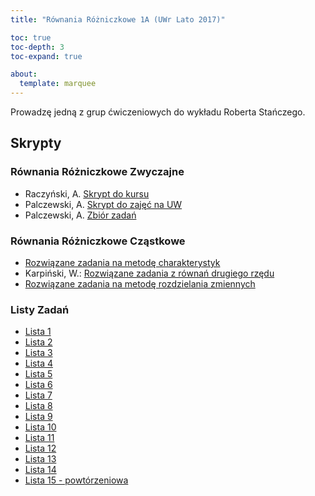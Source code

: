 ```yaml
---
title: "Równania Różniczkowe 1A (UWr Lato 2017)"

toc: true
toc-depth: 3
toc-expand: true

about:
  template: marquee
---
```


Prowadzę jedną z grup ćwiczeniowych do wykładu Roberta Stańczego.

## Skrypty

### Równania Różniczkowe Zwyczajne

* Raczyński, A. [Skrypt do kursu](../pdf/RR 1A - Raczyński.pdf)
* Palczewski, A. [Skrypt do zajęć na UW](../pdf/RRZ skrypt - Palczewski.pdf)
* Palczewski, A. [Zbiór zadań](../pdf/RRZ zadania - Palczewski.pdf)

### Równania Różniczkowe Cząstkowe

* [Rozwiązane zadania na metodę charakterystyk](../pdf/charakterystyki.pdf)
* Karpiński, W.: [Rozwiązane zadania z równań drugiego rzędu](http://www.math.uni.lodz.pl/~karpinw/zadania/RRCz1/II_rzad_zadania.PDF)
* [Rozwiązane zadania na metodę rozdzielania zmiennych](../pdf/rozdzielanie zmiennych.pdf)

### Listy Zadań
* [Lista 1](../pdf/RR01.pdf)
* [Lista 2](../pdf/RR02.pdf)
* [Lista 3](../pdf/RR03.pdf)
* [Lista 4](../pdf/RR04.pdf)
* [Lista 5](../pdf/RR05.pdf)
* [Lista 6](../pdf/RR06.pdf)
* [Lista 7](../pdf/RR07.pdf)
* [Lista 8](../pdf/RR08.pdf)
* [Lista 9](../pdf/RR09.pdf)
* [Lista 10](../pdf/RR10.pdf)
* [Lista 11](../pdf/RR11.pdf)
* [Lista 12](../pdf/RR12.pdf)
* [Lista 13](../pdf/RR13.pdf)
* [Lista 14](../pdf/RR14.pdf)
* [Lista 15 - powtórzeniowa](../pdf/RR15.pdf)
